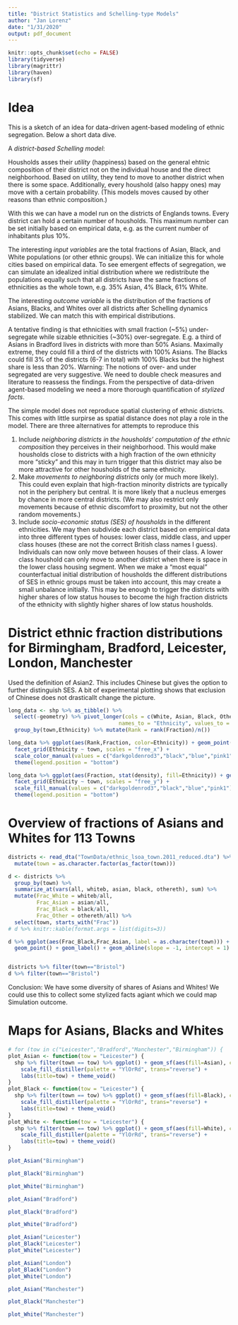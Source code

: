 ```yaml
---
title: "District Statistics and Schelling-type Models"
author: "Jan Lorenz"
date: "1/31/2020"
output: pdf_document
---
```


```r
knitr::opts_chunk$set(echo = FALSE)
library(tidyverse)
library(magrittr)
library(haven)
library(sf)
```

# Idea

This is a sketch of an idea for data-driven agent-based modeling of ethnic segregation. Below a short data dive.

A *district-based Schelling model*: 

Housholds asses their *utility* (happiness) based on the general ehtnic composition of their district not on the individual house and the direct neighborhood. Based on utility, they tend to move to another district when there is some space. Additionally, every houshold (also happy ones) may move with a certain probability. (This models moves caused by other reasons than ethnic composition.)

With this we can have a model run on the districts of Englands towns. Every district can hold a certain number of housholds. This maximum number can be set initially based on empirical data, e.g. as the current number of inhabitants plus 10%. 

The interesting *input variables* are the total fractions of Asian, Black, and White populations (or other ethnic groups). We can initialize this for whole cities based on empirical data. To see emergent effects of segregation, we can simulate an idealized initial distribution where we redistribute the populations equally such that all districts have the same fractions of ethnicities as the whole town, e.g. 35% Asian, 4% Black, 61% White. 

The interesting *outcome variable* is the distribution of the fractions of Asians, Blacks, and Whites over all districts after Schelling dynamics stabilized. We can match this with empirical distributions. 

A tentative finding is that ethnicities with small fraction (~5%) under-segregate while sizable ethnicities (~30%) over-segregate. E.g. a third of Asians in Bradford lives in districts with more than 50% Asians. Maximally extreme, they could fill a third of the districts with 100% Asians. The Blacks could fill 3% of the districts (6-7 in total) with 100% Blacks but the highest share is less than 20%. 
Warning: The notions of over- and under segregated are very suggestive. We need to double check measures and literature to reassess the findings. From the perspective of data-driven agent-based modeling we need a more thorough quantification of *stylized facts*.  

The simple model does not reproduce spatial clustering of ethnic districts. This comes with little surpirse as spatial distance does not play a role in the model. There are three alternatives for attempts to reproduce this

  1. Include *neighboring districts in the housholds' computation of the ethnic composition* they perceives in their neighborhood. This would make housholds close to districts with a high fraction of the own ethnicity more "sticky" and this may in turn trigger that this district may also be more attractive for other housholds of the same ethnicity. 
  2. Make *movements to neighboring districts* only (or much more likely). This could even explain that high-fraction minority districts are typically not in the periphery but central. It is more likely that a nucleus emerges by chance in more central districts. (We may also restrict only movements because of ethnic discomfort to proximity, but not the other random movements.)
  3. Include *socio-economic status (SES) of housholds* in the different ethnicities. We may then subdivide each district based on empirical data into three different types of houses: lower class, middle class, and upper class houses (these are not the correct British class names I guess). Individuals can now only move between houses of their class. A lower class houshold can only move to another district when there is space in the lower class housing segment. When we make a "most equal" counterfactual initial distribution of housholds the different distributions of SES in ethnic groups must be taken into account, this may create a small unbalance initially. This may be enough to trigger the districts with higher shares of low status houses to become the high fraction districts of the ethnicity with slightly higher shares of low status housholds. 
  





# District ethnic fraction distributions for Birmingham, Bradford, Leicester, London, Manchester

Used the definition of Asian2. This includes Chinese but gives the option to further distinguish SES. A bit of experimental plotting shows that exclusion of Chinese does not drasticallt change the picture. 

```r
long_data <- shp %>% as_tibble() %>% 
  select(-geometry) %>% pivot_longer(cols = c(White, Asian, Black, Other),
                                   names_to = "Ethnicity", values_to = "Fraction") %>% 
  group_by(town,Ethnicity) %>% mutate(Rank = rank(Fraction)/n())

long_data %>% ggplot(aes(Rank,Fraction, color=Ethnicity)) + geom_point(size=0.2) + 
  facet_grid(Ethnicity ~ town, scales = "free_x") +
  scale_color_manual(values = c("darkgoldenrod3","black","blue","pink1") ) +
  theme(legend.position = "bottom")
```

```r
long_data %>% ggplot(aes(Fraction, stat(density), fill=Ethnicity)) + geom_histogram(binwidth = 0.025) + 
  facet_grid(Ethnicity ~ town, scales = "free_y") +
  scale_fill_manual(values = c("darkgoldenrod3","black","blue","pink1") ) +
  theme(legend.position = "bottom")
```

# Overview of fractions of Asians and Whites for 113 Towns


```r
districts <- read_dta("TownData/ethnic_lsoa_town.2011_reduced.dta") %>% 
  mutate(town = as.character.factor(as_factor(town))) 

d <- districts %>% 
  group_by(town) %>% 
  summarize_at(vars(all, whiteb, asian, black, othereth), sum) %>% 
  mutate(Frac_White = whiteb/all, 
         Frac_Asian = asian/all, 
         Frac_Black = black/all, 
         Frac_Other = othereth/all) %>% 
  select(town, starts_with("Frac"))
# d %>% knitr::kable(format.args = list(digits=3))

d %>% ggplot(aes(Frac_Black,Frac_Asian, label = as.character(town))) + 
  geom_point() + geom_label() + geom_abline(slope = -1, intercept = 1)


districts %>% filter(town=="Bristol")
d %>% filter(town=="Bristol")
```

Conclusion: We have some diversity of shares of Asians and Whites!
We could use this to collect some stylized facts agiant which we could map Simulation outcome. 



# Maps for Asians, Blacks and Whites

```r
# for (tow in c("Leicester","Bradford","Manchester","Birmingham")) {
plot_Asian <- function(tow = "Leicester") {
  shp %>% filter(town == tow) %>% ggplot() + geom_sf(aes(fill=Asian), color=NA) + 
    scale_fill_distiller(palette = "YlOrRd", trans="reverse") + 
    labs(title=tow) + theme_void()
}
plot_Black <- function(tow = "Leicester") {
  shp %>% filter(town == tow) %>% ggplot() + geom_sf(aes(fill=Black), color=NA) + 
    scale_fill_distiller(palette = "YlOrRd", trans="reverse") + 
    labs(title=tow) + theme_void()
}
plot_White <- function(tow = "Leicester") {
  shp %>% filter(town == tow) %>% ggplot() + geom_sf(aes(fill=White), color=NA) + 
    scale_fill_distiller(palette = "YlOrRd", trans="reverse") + 
    labs(title=tow) + theme_void()
}
```

```r
plot_Asian("Birmingham")
```

```r
plot_Black("Birmingham")
```

```r
plot_White("Birmingham")
```

```r
plot_Asian("Bradford")
```

```r
plot_Black("Bradford")
```

```r
plot_White("Bradford")
```

```r
plot_Asian("Leicester")
plot_Black("Leicester")
plot_White("Leicester")
```

```r
plot_Asian("London")
plot_Black("London")
plot_White("London")
```

```r
plot_Asian("Manchester")
```

```r
plot_Black("Manchester")
```

```r
plot_White("Manchester")
```

<!-- # Experimental  -->

<!-- ```{r} -->
<!-- long_data %>% group_by(Ethnicity,town) %>%  -->
<!--   mutate(m = Fraction>0.5) %>% summarize(a = mean(m)) %>%  -->
<!--   arrange(town) -->
<!-- ``` -->



